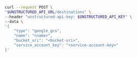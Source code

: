 ```bash REST (Create)
curl --request POST \
"$UNSTRUCTURED_API_URL/destinations" \
--header "unstructured-api-key: $UNSTRUCTURED_API_KEY" \
--data \
'{
    "type": "google_gcs",
    "name": "<name>",
    "bucket_uri": "<bucket-uri>",
    "service_account_key": "<service-account-key>"
}'
```